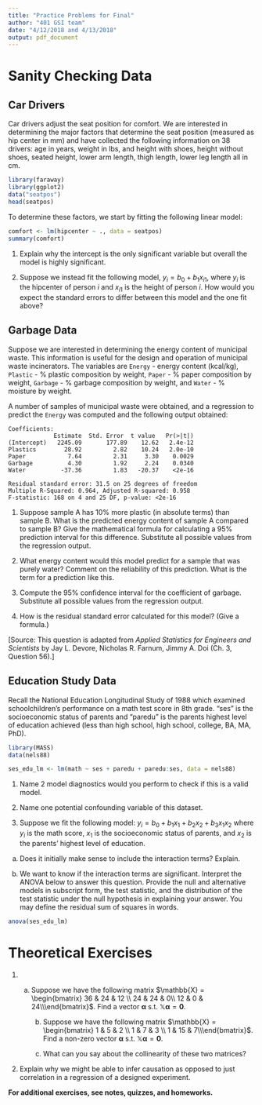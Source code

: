 ```yaml
---
title: "Practice Problems for Final"
author: "401 GSI team"
date: "4/12/2018 and 4/13/2018"
output: pdf_document
---
```


# Sanity Checking Data

## Car Drivers

Car drivers adjust the seat position for comfort. We are interested in determining the major factors that determine the seat position (measured as hip center in mm) and have collected the following information on 38 drivers: age in years, weight in lbs, and height with shoes, height without shoes, seated height, lower arm length, thigh length, lower leg length all in cm.

```r

library(faraway)
library(ggplot2)
data("seatpos")
head(seatpos)

```

To determine these factors, we start by fitting the following linear model:

```r

comfort <- lm(hipcenter ~ ., data = seatpos)
summary(comfort)

```

1. Explain why the intercept is the only significant variable but overall the model is highly significant.

2. Suppose we instead fit the following model, $y_i = b_0 + b_1x_{i1}$, where $y_i$ is the hipcenter of person $i$ and $x_{i1}$ is the height of person $i$. How would you expect the standard errors to differ between this model and the one fit above?

## Garbage Data

Suppose we are interested in determining the energy content of municipal waste. This information is useful for the design and operation of municipal waste incinerators. The variables are `Energy` - energy content (kcal/kg), `Plastic` - % plastic composition by weight, `Paper` - % paper composition by weight, `Garbage` - % garbage composition by weight, and `Water` - % moisture by weight.

A number of samples of municipal waste were obtained, and a regression to predict the `Energy` was computed and the following output obtained:

```
Coefficients:
             Estimate  Std. Error  t value   Pr(>|t|)
(Intercept)   2245.09       177.89    12.62   2.4e-12
Plastics        28.92         2.82    10.24   2.0e-10
Paper            7.64         2.31     3.30    0.0029
Garbage          4.30         1.92     2.24    0.0340
Water          -37.36         1.83   -20.37    <2e-16

Residual standard error: 31.5 on 25 degrees of freedom
Multiple R-Squared: 0.964, Adjusted R-squared: 0.958
F-statistic: 168 on 4 and 25 DF, p-value: <2e-16
```

1. Suppose sample A has 10% more plastic (in absolute terms) than sample B. What is the predicted energy content of sample A compared to sample B? Give the mathematical formula for calculating a 95% prediction interval for this difference. Substitute all possible values from the regression output.


2. What energy content would this model predict for a sample that was purely water? Comment on the reliability of this prediction. What is the term for a prediction like this.

3. Compute the 95% confidence interval for the coefficient of garbage. Substitute all possible values from the regression output.

4. How is the residual standard error calculated for this model? (Give a formula.)

[Source: This question is adapted from _Applied Statistics for Engineers and Scientists_ by Jay L. Devore, Nicholas R. Farnum, Jimmy A. Doi (Ch. 3, Question 56).]

## Education Study Data

Recall the National Education Longitudinal Study of 1988 which examined schoolchildren’s performance on a math test score in 8th grade. “ses” is the socioeconomic status of parents and “paredu” is the parents highest level of education achieved (less than high
school, high school, college, BA, MA, PhD).

```r

library(MASS)
data(nels88)

ses_edu_lm <- lm(math ~ ses + paredu + paredu:ses, data = nels88)

```

1. Name 2 model diagnostics would you perform to check if this is a valid model.

2. Name one potential confounding variable of this dataset.

3. Suppose we fit the following model: $y_i = b_0 + b_1x_1 + b_2x_2 + b_3x_1x_2$ where $y_i$ is the math score, $x_1$ is the socioeconomic status of parents, and $x_2$ is the parents' highest level of education.

a) Does it initially make sense to include the interaction terms? Explain.

b) We want to know if the interaction terms are significant. Interpret the ANOVA below to answer this question. Provide the null and alternative models in subscript form, the test statistic, and the distribution of the test statistic under the null hypothesis in explaining your answer. You may define the residual sum of squares in words.

```r
anova(ses_edu_lm)
```

# Theoretical Exercises

1. a) Suppose we have the following matrix $\mathbb{X} = \begin{bmatrix} 36 & 24 & 12 \\ 24 & 24 & 0\\ 12 & 0 & 24\\\end{bmatrix}$. Find a vector $\mathbf{\alpha}$ s.t. $\mathbb{X}\mathbf{\alpha} = \mathbf{0}$.

      b) Suppose we have the following matrix $\mathbb{X} = \begin{bmatrix} 1 & 5 & 2 \\ 1 & 7 & 3 \\ 1 & 15 & 7\\\end{bmatrix}$. Find a non-zero vector $\mathbf{\alpha}$ s.t. $\mathbb{X}\mathbf{\alpha} = \mathbf{0}$.
   
      c) What can you say about the collinearity of these two matrices?

2. Explain why we might be able to infer causation as opposed to just correlation in a regression of a designed experiment.

**For additional exercises, see notes, quizzes, and homeworks.**

